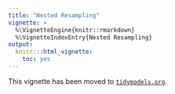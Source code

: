 ```yaml
---
title: "Nested Resampling"
vignette: >
  %\VignetteEngine{knitr::rmarkdown}
  %\VignetteIndexEntry{Nested Resampling}
output:
  knitr:::html_vignette:
    toc: yes
---
```


This vignette has been moved to [`tidymodels.org`](https://www.tidymodels.org/learn/work/nested-resampling/). 
